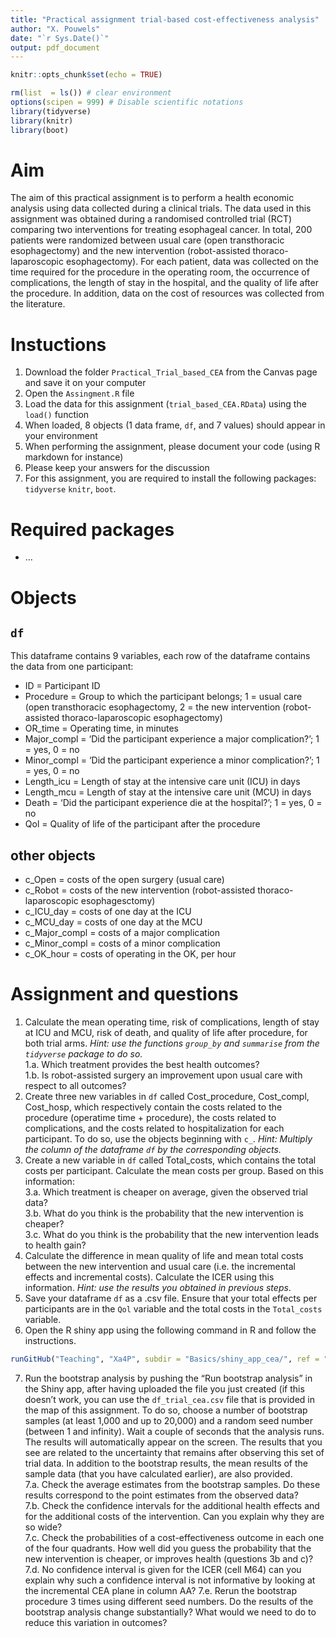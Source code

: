 ```yaml
---
title: "Practical assignment trial-based cost-effectiveness analysis"
author: "X. Pouwels"
date: "`r Sys.Date()`"
output: pdf_document
---
```


```r
knitr::opts_chunk$set(echo = TRUE)
```
```r
rm(list  = ls()) # clear environment
options(scipen = 999) # Disable scientific notations
library(tidyverse)
library(knitr)
library(boot)
```

# Aim
The aim of this practical assignment is to perform a health economic analysis using data collected during a clinical trials. The data used in this assignment was obtained during a randomised controlled trial (RCT) comparing two interventions for treating esophageal cancer. In total, 200 patients were randomized between usual care (open transthoracic esophagectomy) and the new intervention (robot-assisted thoraco-laparoscopic esophagectomy). For each patient, data was collected on the time required for the procedure in the operating room, the occurrence of complications, the length of stay in the hospital, and the quality of life after the procedure. In addition, data on the cost of resources was collected from the literature.

# Instuctions
  
1. Download the folder `Practical_Trial_based_CEA` from the Canvas page and save it on your computer
2. Open the `Assingment.R` file  
3. Load the data for this assignment (`trial_based_CEA.RData`) using the `load()` function  
4. When loaded, 8 objects (1 data frame, `df`, and 7 values) should appear in your environment  
5. When performing the assignment, please document your code (using R markdown for instance)  
6. Please keep your answers for the discussion  
7. For this assignment, you are required to install the following packages: `tidyverse`
`knitr`, `boot`.

# Required packages

- ...

# Objects
## `df`
This dataframe contains 9 variables, each row of the dataframe contains the data from one participant:  

- ID = Participant ID  
- Procedure  = Group to which the participant belongs; 1 = usual care (open transthoracic esophagectomy, 2 = the new intervention (robot-assisted thoraco-laparoscopic esophagectomy)  
- OR_time = Operating time, in minutes  
- Major_compl = 'Did the participant experience a major complication?'; 1 = yes, 0 = no  
- Minor_compl = 'Did the participant experience a minor complication?'; 1 = yes, 0 = no  
- Length_icu = Length of stay at the intensive care unit (ICU) in days  
- Length_mcu = Length of stay at the intensive care unit (MCU) in days  
- Death      = 'Did the participant experience die at the hospital?'; 1 = yes, 0 = no   
- Qol = Quality of life of the participant after the procedure  

## other objects
- c_Open =  costs of the open surgery (usual care)  
- c_Robot = costs of the new intervention (robot-assisted thoraco-laparoscopic esophagesctomy)  
- c_ICU_day = costs of one day at the ICU  
- c_MCU_day = costs of one day at the MCU  
- c_Major_compl = costs of a major complication  
- c_Minor_compl = costs of a minor complication  
- c_OK_hour = costs of operating in the OK, per hour

\newpage
# Assignment and questions  
1. Calculate the mean operating time, risk of complications, length of stay at ICU and MCU, risk of death, and quality of life after procedure, for both trial arms.  *Hint: use the functions `group_by` and `summarise` from the `tidyverse` package to do so.*  
1.a. Which treatment provides the best health outcomes?  
1.b. Is robot-assisted surgery an improvement upon usual care with respect to all outcomes?  
2. Create three new variables in `df` called Cost_procedure, Cost_compl, Cost_hosp, which respectively contain the costs related to the procedure (operatime time + procedure), the costs related to complications, and the costs related to hospitalization for each participant. To do so, use the objects beginning with `c_`.   *Hint: Multiply the column of the dataframe `df` by the corresponding objects.*  
3. Create a new variable in `df` called Total_costs, which contains the total costs per participant. Calculate the mean costs per group. Based on this information:  
3.a. Which treatment is cheaper on average, given the observed trial data?  
3.b. What do you think is the probability that the new intervention is cheaper?  
3.c. What do you think is the probability that the new intervention leads to health gain?  
4. Calculate the difference in mean quality of life and mean total costs between the new intervention and usual care (i.e. the incremental effects and incremental costs). Calculate the ICER using this information. *Hint: use the results you obtained in previous steps*.   
5. Save your dataframe `df` as a .csv file. Ensure that your total effects per participants are in the `Qol` variable and the total costs in the `Total_costs` variable.  
6. Open the R shiny app using the following command in R and follow the instructions.   
``` r
runGitHub("Teaching", "Xa4P", subdir = "Basics/shiny_app_cea/", ref = "main")
```
7. Run the bootstrap analysis by pushing the "Run bootstrap analysis" in the Shiny app, after having uploaded the file you just created (if this doesn't work, you can use the `df_trial_cea.csv` file that is provided in the map of this assignment. To do so, choose a number of bootstrap samples (at least 1,000 and up to 20,000) and a random seed number (between 1 and infinity). Wait a couple of seconds that the analysis runs. The results will automatically appear on the screen. The results that you see are related to the uncertainty that remains after observing this set of trial data. In addition to the bootstrap results, the mean results of the sample data (that you have calculated earlier), are also provided.    
7.a. Check the average estimates from the bootstrap samples. Do these results correspond to the point estimates from the observed data?  
7.b. Check the confidence intervals for the additional health effects and for the additional costs of the intervention. Can you explain why they are so wide?  
7.c. Check the probabilities of a cost-effectiveness outcome in each one of the four quadrants. How well did you guess the probability that the new intervention is cheaper, or improves health (questions 3b and c)?  
7.d. No confidence interval is given for the ICER (cell M64) can you explain why such a confidence interval is not informative by looking at the incremental CEA plane in column AA? 
7.e. Rerun the bootstrap procedure 3 times using different seed numbers. Do the results of the bootstrap analysis change substantially? What would we need to do to reduce this variation in outcomes?  
